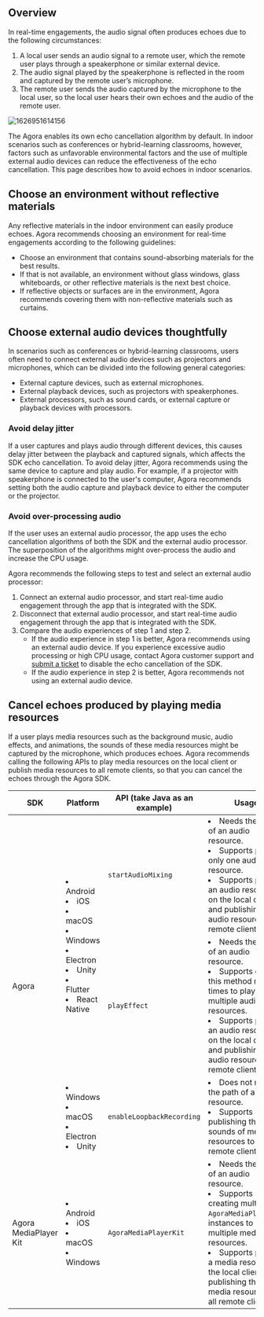 
<PlatformWrapper notAllowed="android">
<PlatformWrapper notAllowed="ios">
<PlatformWrapper notAllowed="macos">
<PlatformWrapper notAllowed="windows-cpp">

<NotSupported />

</PlatformWrapper>
</PlatformWrapper>
</PlatformWrapper>
</PlatformWrapper>

<PlatformWrapper notAllowed="web">
<PlatformWrapper notAllowed="unity">
<PlatformWrapper notAllowed="flutter">
<PlatformWrapper notAllowed="react-native">
<PlatformWrapper notAllowed="electron">
<PlatformWrapper notAllowed="cocos-creator">
<PlatformWrapper notAllowed="cocos-2d-x">
<PlatformWrapper notAllowed="windows-csharp">

## Overview

In real-time engagements, the audio signal often produces echoes due to the following circumstances:

1. A local user sends an audio signal to a remote user, which the remote user plays through a speakerphone or similar external device.
2. The audio signal played by the speakerphone is reflected in the room and captured by the remote user’s microphone.
3. The remote user sends the audio captured by the microphone to the local user, so the local user hears their own echoes and the audio of the remote user.

![1626951614156](https://web-cdn.agora.io/docs-files/1626951614156)

The Agora <Vg k="VSDK" /> enables its own echo cancellation algorithm by default. In indoor scenarios such as conferences or hybrid-learning classrooms, however, factors such as unfavorable environmental factors and the use of multiple external audio devices can reduce the effectiveness of the echo cancellation. This page describes how to avoid echoes in indoor scenarios.

## Choose an environment without reflective materials

Any reflective materials in the indoor environment can easily produce echoes. Agora recommends choosing an environment for real-time engagements according to the following guidelines:

- Choose an environment that contains sound-absorbing materials for the best results.
- If that is not available, an environment without glass windows, glass whiteboards, or other reflective materials is the next best choice.
- If reflective objects or surfaces are in the environment, Agora recommends covering them with non-reflective materials such as curtains.

## Choose external audio devices thoughtfully

In scenarios such as conferences or hybrid-learning classrooms, users often need to connect external audio devices such as projectors and microphones, which can be divided into the following general categories:

- External capture devices, such as external microphones.
- External playback devices, such as projectors with speakerphones.
- External processors, such as sound cards, or external capture or playback devices with processors.

### Avoid delay jitter

If a user captures and plays audio through different devices, this causes delay jitter between the playback and captured signals, which affects the SDK echo cancellation. To avoid delay jitter, Agora recommends using the same device to capture and play audio. For example, if a projector with speakerphone is connected to the user's computer, Agora recommends setting both the audio capture and playback device to either the computer or the projector.

### Avoid over-processing audio

If the user uses an external audio processor, the app uses the echo cancellation algorithms of both the SDK and the external audio processor. The superposition of the algorithms might over-process the audio and increase the CPU usage.

Agora recommends the following steps to test and select an external audio processor:

1. Connect an external audio processor, and start real-time audio engagement through the app that is integrated with the SDK.
2. Disconnect that external audio processor, and start real-time audio engagement through the app that is integrated with the SDK.
3. Compare the audio experiences of step 1 and step 2.
   - If the audio experience in step 1 is better, Agora recommends using an external audio device. If you experience excessive audio processing or high CPU usage, contact Agora customer support and [submit a ticket](https://agora-ticket.agora.io/) to disable the echo cancellation of the SDK.
   - If the audio experience in step 2 is better, Agora recommends not using an external audio device.

## Cancel echoes produced by playing media resources

If a user plays media resources such as the background music, audio effects, and animations, the sounds of these media resources might be captured by the microphone, which produces echoes. Agora recommends calling the following APIs to play media resources on the local client or publish media resources to all remote clients, so that you can cancel the echoes through the Agora SDK.

<table>
    <thead>
        <th width="24%">SDK</th>
        <th width="18%">Platform</th>
        <th width="23%">API (take Java as an example)</th>
        <th width="35%">Usage</th>
    </thead>
    <tr>
        <td rowspan="3">Agora <Vg k="VSDK" /></td>
        <td rowspan="2"><li>Android</li><li>iOS</li><li>macOS</li><li>Windows</li><li>Electron</li><li>Unity</li><li>Flutter</li><li>React Native</li></td>
        <td><code>startAudioMixing</code></td>
        <td><li>Needs the path of an audio resource.</li><li>Supports playing only one audio resource.</li><li>Supports playing an audio resource on the local client and publishing the audio resource to all remote clients.</li></td>
    </tr>
    <tr>
        <td><code>playEffect</code></td>
        <td><li>Needs the path of an audio resource.</li><li>Supports calling this method multiple times to play multiple audio resources.</li><li>Supports playing an audio resource on the local client and publishing the audio resource to all remote clients.</li></td>
    </tr>
    <tr>
        <td><li>Windows</li><li>macOS</li><li>Electron</li><li>Unity</li></td>
        <td><code>enableLoopbackRecording</code></td>
        <td><li>Does not need the path of a media resource.</li><li>Supports publishing the sounds of media resources to all remote clients.</li></td>
    </tr>
    <tr>
        <td>Agora MediaPlayer Kit</td>
        <td><li>Android</li><li>iOS</li><li>macOS</li><li>Windows</li></td>
        <td><code>AgoraMediaPlayerKit</code></td>
        <td><li>Needs the path of an audio resource.</li><li>Supports creating multiple <code>AgoraMediaPlayerKit</code> instances to play multiple media resources.</li><li>Supports playing a media resource on the local client and publishing the media resource to all remote clients.</li></td>
    </tr>
</table>

</PlatformWrapper>
</PlatformWrapper>
</PlatformWrapper>
</PlatformWrapper>
</PlatformWrapper>
</PlatformWrapper>
</PlatformWrapper>
</PlatformWrapper>